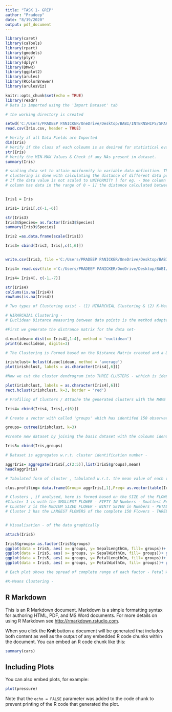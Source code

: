 ```yaml
---
title: "TASK 1- GRIP"
author: "Pradeep"
date: "8/19/2020"
output: pdf_document
---
```

```r
library(caret)
library(caTools)
library(rpart)
library(gmodels)
library(plyr)
library(dplyr)
library(DMwR)
library(ggplot2)
library(arules)
library(RColorBrewer)
library(arulesViz)

```

```r
knitr::opts_chunk$set(echo = TRUE)
library(readr)
# Data is imported using the 'Import Dataset' tab

# the working directory is created 

setwd('C:/Users/PRADEEP PANICKER/OneDrive/Desktop/BABI/INTERNSHIPS/SPARK Foundation/TASK 3')
read.csv(Iris.csv, header = TRUE)

# Verify if all Data Fields are Imported
dim(Iris) 
# Verify if the class of each coloumn is as desired for statistical evaluation.
str(Iris)
# Verify the MIN-MAX Values & Check if any NAs present in dataset.
summary(Iris)

# scaling data set to attain uniformity in variable data definition. This is since 
# clustering is done with calculating the distance of different data points to each other.
# If the data value is not scaled to UNIFORMITY [ for eg. - One column has data in the rage of 1 ~ 10 and the next     
# column has data in the range of 0 ~ 1] the distance calculated between the points of such two coloumns/ variables will # be FALSE-LEADING for statistical measures.


Iris1 = Iris

Iris1= Iris1[,c(-1,-6)]

str(Iris3)
Iris3$Species= as.factor(Iris3$Species)
summary(Iris3$Species)

Iris2 =as.data.frame(scale(Iris1))

Iris3= cbind(Iris2, Iris[,c(1,6)])


write.csv(Iris3, file ='C:/Users/PRADEEP PANICKER/OneDrive/Desktop/BABI/INTERNSHIPS/SPARK Foundation/TASK 3/Iris3.csv')

Iris4= read.csv(file ='C:/Users/PRADEEP PANICKER/OneDrive/Desktop/BABI/INTERNSHIPS/SPARK Foundation/TASK 3/Iris4.csv', header = TRUE)

Iris4= Iris4[, c(-1,-7)]

str(Iris4)
colSums(is.na(Iris4))
rowSums(is.na(Iris4))

# Two types of Clustering exist - (1) HIRARCHIAL Clustering & (2) K-Means CLUSTERING

# HIRARCHIAL Clustering -
# Euclidean Distance measuring between data points is the method adopted in Hirarchial Clustering. Since this method adapts calculation on distance usually this method is ustilised for clustering small data - MAXIMUM 500 Rows/ Observations.

#First we generate the distrance matrix for the data set-

d.euclidean= dist(x= Iris4[,1:4], method = 'euclidean')
print(d.euclidean, digits=3)

# The Clustering is Formed based on the Distance Matrix created and a Dendrogram is plotted identifying the cluster tree -

irishclust= hclust(d.euclidean, method = 'average')
plot(irishclust, labels = as.character(Iris4[,6]))

#Now we cut the cluster dendrogram into THREE CLUSTERS - whhich is identified with RED Rectangular borders -

plot(irishclust, labels = as.character(Iris4[,6]))
rect.hclust(irishclust, k=3, border = 'red')

# Profiling of Clusters / Attache the generated clusters with the NAME in the data -

Iris4= cbind(Iris4, Iris[,c(6)])

# Create a vector with called 'groups' which has identifed 150 observations into Cluster groups by numbers -

groups= cutree(irishclust, k=3)

#create new dataset by joining the basic dataset with the coloumn identifying each row to each cluster -

Iris5= cbind(Iris,groups)

# Dataset is aggregates w.r.t. cluster identification number -

aggrIris= aggregate(Iris5[,c(2:5)],list(Iris5$groups),mean)
head(aggrIris)

# Tabulated form of cluster , tabulated w.r.t. the mean value of each variable.

clus.profiling= data.frame(Group= aggrIris[,1],Freq= as.vector(table(Iris5$groups)),aggrIris[-1])

# Clusters , if analysed, here is formed based on the SIZE of the FLOWER. 
#Cluster 1 is with the SMALLEST FLOWER - FIFTY IN Numbers - Smallest Petal Length & Sepal Length
# CLuster 2 is the MEDIUM SIZED FLOWER - NINTY SEVEN in Numbers - PETAL Length & Sepal Length larger than the smallest one.
# Cluster 3 has the LARGEST FLOWERS of the complete 150 Flowers - THREE NUMBERS - having PETAL Length and SEPAL Length to its maximum. 


# Visualisation - of the data graphically

attach(Iris5)

Iris5$groups= as.factor(Iris5$groups)
ggplot(data = Iris5, aes( x= groups, y= SepalLengthCm, fill= groups))+ geom_boxplot()
ggplot(data = Iris5, aes( x= groups, y= SepalWidthCm, fill= groups))+ geom_boxplot()
ggplot(data = Iris5, aes( x= groups, y= PetalLengthCm, fill= groups))+ geom_boxplot()
ggplot(data = Iris5, aes( x= groups, y= PetalWidthCm, fill= groups))+ geom_boxplot()

# Each plot shows the spread of complete range of each factor - Petal Width/ Petal Length/ Sepal Width/ Sepal Length - over the THREE Clusters.

```


```r

#K-Means Clustering -

```

## R Markdown

This is an R Markdown document. Markdown is a simple formatting syntax for authoring HTML, PDF, and MS Word documents. For more details on using R Markdown see <http://rmarkdown.rstudio.com>.

When you click the **Knit** button a document will be generated that includes both content as well as the output of any embedded R code chunks within the document. You can embed an R code chunk like this:

```r
summary(cars)
```

## Including Plots

You can also embed plots, for example:

```r
plot(pressure)
```

Note that the `echo = FALSE` parameter was added to the code chunk to prevent printing of the R code that generated the plot.
